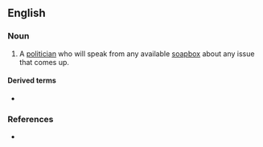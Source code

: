 ==English==

===Noun===
{{en-noun}}

# A [[politician]] who will speak from any available [[soapbox]] about any issue that comes up.
{{attention|en|I'm not sure that's the best / modern def...}}

====Derived terms====
* {{l|en|stumping}}

===References===
* {{R:Nuttall|stumporator|s}}
